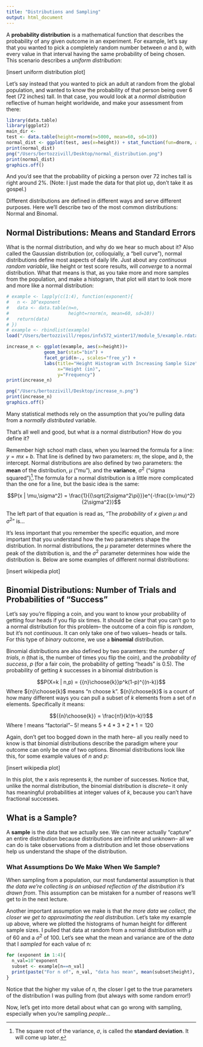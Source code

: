 ```yaml
---
title: "Distributions and Sampling"
output: html_document
---
```


A **probability distribution** is a mathematical function that describes the probability of any given outcome in an experiment. For example, let's say that you wanted to pick a completely random number between *a* and *b*, with every value in that interval having the same probability of being chosen. This scenario describes a *uniform distribution*:

[insert uniform distribution plot]

Let's say instead that you wanted to pick an adult at random from the global population, and wanted to know the probability of that person being over 6 feet (72 inches) tall. In that case, you would look at a *normal distribution* reflective of human height worldwide, and make your assessment from there:

```r
library(data.table)
library(ggplot2)
main_dir <- 
test <- data.table(height=rnorm(n=5000, mean=60, sd=10))
normal_dist <- ggplot(test, aes(x=height)) + stat_function(fun=dnorm, args=list(mean=60, sd=10)) + labs(y="Probability", x="Height (inches)")
print(normal_dist)
png("/Users/bertozzivill/Desktop/normal_distribution.png")
print(normal_dist)
graphics.off()
```

And you'd see that the probability of picking a person over 72 inches tall is right around 2%. (Note: I just made the data for that plot up, don't take it as gospel.)

Different distributions are defined in different ways and serve different purposes. Here we'll describe two of the most common distributions: Normal and Binomal. 

## Normal Distributions: Means and Standard Errors

What is the normal distribution, and why do we hear so much about it? Also called the Gaussian distribution (or, colloquially, a "bell curve"), normal distributions define most aspects of daily life. Just about any *continuous random variable*, like height or test score results, will *converge* to a normal distribution. What that means is that, as you take more and more samples from the population, and make a histogram, that plot will start to look more and more like a normal distribution: 

```r
# example <- lapply(c(1:4), function(exponent){
#   n <- 10^exponent
#   data <- data.table(n=n,
#                      height=rnorm(n, mean=60, sd=10))
#   return(data)
# })
# example <- rbindlist(example)
load("/Users/bertozzivill/repos/infx572_winter17/module_5/example.rdata")

increase_n <- ggplot(example, aes(x=height))+
              geom_bar(stat="bin") +
              facet_grid(n~., scales="free_y") +
              labs(title="Height Histogram with Increasing Sample Size",
                   x="Height (in)",
                   y="Frequency")
print(increase_n)

png("/Users/bertozzivill/Desktop/increase_n.png")
print(increase_n)
graphics.off()
```

Many statistical methods rely on the assumption that you're pulling data from a *normally distributed* variable.

That's all well and good, but what *is* a normal distribution? How do you define it?

Remember high school math class, when you learned the formula for a line: $y=mx+b$. That line is defined by two parameters: $m$, the slope, and $b$, the intercept. Normal distributions are also defined by two parameters: the **mean** of the distribution, $\mu$ ("mu"), and the **variance**, $\sigma^2$ ("sigma squared")[^1].The formula for a normal distribution is a little more complicated than the one for a line, but the basic idea is the same:

[^1]: The square root of the variance, $\sigma$, is called the **standard deviation**. It will come up later.

$$P(x | \mu,\sigma^2) = \frac{1}{{\sqrt{2\sigma^2\pi}}}e^{-\frac{(x-\mu)^2}{2\sigma^2}}$$

The left part of that equation is read as, "The *probability* of $x$ *given* $\mu$ and $\sigma^2$" is...

It's less important that you remember the specific equation, and more important that you understand how the two parameters shape the distribution. In normal distributions, the $\mu$ parameter determines where the peak of the distribution is, and the $\sigma^2$ parameter determines how wide the distribution is. Below are some examples of different normal distributions:

[insert wikipedia plot]

## Binomial Distributions: Number of Trials and Probabilities of "Success"

Let's say you're flipping a coin, and you want to know your probability of getting four heads if you flip six times. It should be clear that you can't go to a normal distribution for this problem-- the outcome of a coin flip is *random*, but it's not *continuous*. It can only take one of two values-- heads or tails. For this type of *binary* outcome, we use a **binomial** distribution. 

Binomial distributions are also defined by two paramters: the *number of trials*, $n$ (that is, the number of times you flip the coin), and the *probability of success*, $p$ (for a fair coin, the probability of getting "heads" is 0.5). The probability of getting $k$ successes in a binomial distribution is

$$P(X=k | n,p) = {{n}\choose{k}}p^k(1-p)^{(n-k)}$$
Where ${n}\choose{k}$ means "n choose k". ${n}\choose{k}$ is a count of how many different ways you can pull a subset of $k$ elements from a set of $n$ elements. Specifically it means:

$${{n}\choose{k}} = \frac{n!}{k!(n-k)!}$$
Where $!$ means "factorial"-- $5!$ means $5*4*3*2*1=120$

Again, don't get too bogged down in the math here-- all you really need to know is that binomial distributions describe the paradigm where your outcome can only be one of two options. Binomial distributions look like this, for some example values of $n$ and $p$:

[insert wikipedia plot]

In this plot, the x axis represents $k$, the number of successes. Notice that, unlike the normal distribution, the binomial distribution is *discrete*-- it only has meaningful probabilities at integer values of $k$, because you can't have fractional successes. 

## What is a Sample?
A **sample** is the data that we actually see. We can never actually "capture" an entire distribution because distributions are infinite and unknown-- all we can do is take observations from a distribution and let those observations help us understand the shape of the distribution. 

### What Assumptions Do We Make When We Sample?
When sampling from a population, our most fundamental assumption is that *the data we're collecting is an unbiased reflection of the distribution it's drawn from*. This assumption can be mistaken for a number of reasons we'll get to in the next lecture.

Another important assumption we make is that *the more data we collect, the closer we get to approximating the real distribution*. Let's take my example up above, where we plotted the histograms of human height for different sample sizes. I pulled that data at random from a normal distribution with $\mu$ of 60 and a $\sigma^2$ of 100. Let's see what the mean and variance are of the *data* that I *sampled* for each value of n:

```r
for (exponent in 1:4){
  n_val=10^exponent
  subset <- example[n==n_val]
  print(paste("For n of", n_val, "data has mean", mean(subset$height), "and variance", var(subset$height)))
}
```

Notice that the higher my value of $n$, the closer I get to the true parameters of the distribution I was pulling from (but always with some random error!)

Now, let's get into more detail about what can go wrong with sampling, especially when you're sampling *people*...
